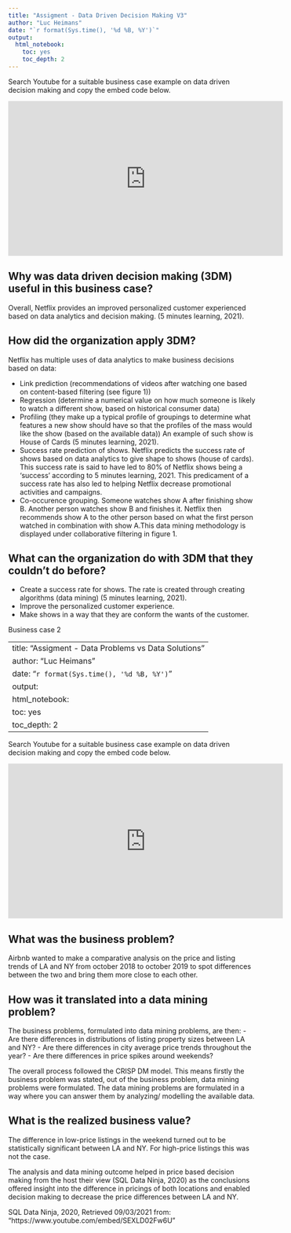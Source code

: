 ```yaml
---
title: "Assigment - Data Driven Decision Making V3"
author: "Luc Heimans"
date: "`r format(Sys.time(), '%d %B, %Y')`"
output:
  html_notebook:
    toc: yes
    toc_depth: 2
---
```


Search Youtube for a suitable business case example on data driven decision making and copy the embed code below.

<iframe width="560" height="315" src="https://www.youtube.com/embed/6GZzrugo8rY" frameborder="0" allow="accelerometer; autoplay; clipboard-write; encrypted-media; gyroscope; picture-in-picture" allowfullscreen data-external="1"></iframe>

## Why was data driven decision making (3DM) useful in this business case?

Overall, Netflix provides an improved personalized customer experienced based on data analytics and decision making. (5 minutes learning, 2021). 

## How did the organization apply 3DM?

Netflix has multiple uses of data analytics to make business decisions based on data:

- Link prediction (recommendations of videos after watching one based on content-based filtering (see figure 1))
- Regression (determine a numerical value on how much someone is likely to watch a different show, based on historical consumer data)
- Profiling (they make up a typical profile of groupings to determine what features a new show should have so that the profiles of the mass would like the show (based on the available data)) An example of such show is House of Cards (5 minutes learning, 2021).
- Success rate prediction of shows. Netflix predicts the success rate of shows based on data analytics to give shape to shows (house of cards). This success rate is said to have led to 80% of Netflix shows being a 'success' according to 5 minutes learning, 2021. This predicament of a success rate has also led to helping Netflix decrease promotional activities and campaigns.
- Co-occurence grouping. Someone watches show A after finishing show B. Another person watches show B and finishes it. Netflix then recommends show A to the other person based on what the first person watched in combination with show A.This data mining methodology is displayed under collaborative filtering in figure 1. 

## What can the organization do with 3DM that they couldn’t do before?

- Create a success rate for shows. The rate is created through creating algorithms (data mining) (5 minutes learning, 2021). 
- Improve the personalized customer experience.
- Make shows in a way that they are conform the wants of the customer.






########### Business case 2

---
title: "Assigment - Data Problems vs Data Solutions"
author: "Luc Heimans"
date: "`r format(Sys.time(), '%d %B, %Y')`"
output:
  html_notebook:
    toc: yes
    toc_depth: 2
---

Search Youtube for a suitable business case example on data driven decision making and copy the embed code below.

<iframe width="560" height="315" src="https://www.youtube.com/embed/SEXLD02Fw6U" frameborder="0" allow="accelerometer; autoplay; clipboard-write; encrypted-media; gyroscope; picture-in-picture" allowfullscreen data-external="1"></iframe>


## What was the business problem?

Airbnb wanted to make a comparative analysis on the price and listing trends of LA and NY from october 2018 to october 2019 to spot differences between the two and bring them more close to each other. 


## How was it translated into a data mining problem?

The business problems, formulated into data mining problems, are then:
- Are there differences in distributions of listing property sizes between LA and NY?
- Are there differences in city average price trends throughout the year?
- Are there differences in price spikes around weekends?

The overall process followed the CRISP DM model. This means firstly the business problem was stated, out of the business problem, data mining problems were formulated. The data mining problems are formulated in a way where you can answer them by analyzing/ modelling the available data.

## What is the realized business value?

The difference in low-price listings in the weekend turned out to be statistically significant between LA and NY. For high-price listings this was not the case.

The analysis and data mining outcome helped in price based decision making  from the host their view (SQL Data Ninja, 2020) as the conclusions offered insight into the difference in pricings of both locations and enabled decision making to decrease the price differences between LA and NY.

SQL Data Ninja, 2020, Retrieved 09/03/2021 from: "https://www.youtube.com/embed/SEXLD02Fw6U"




